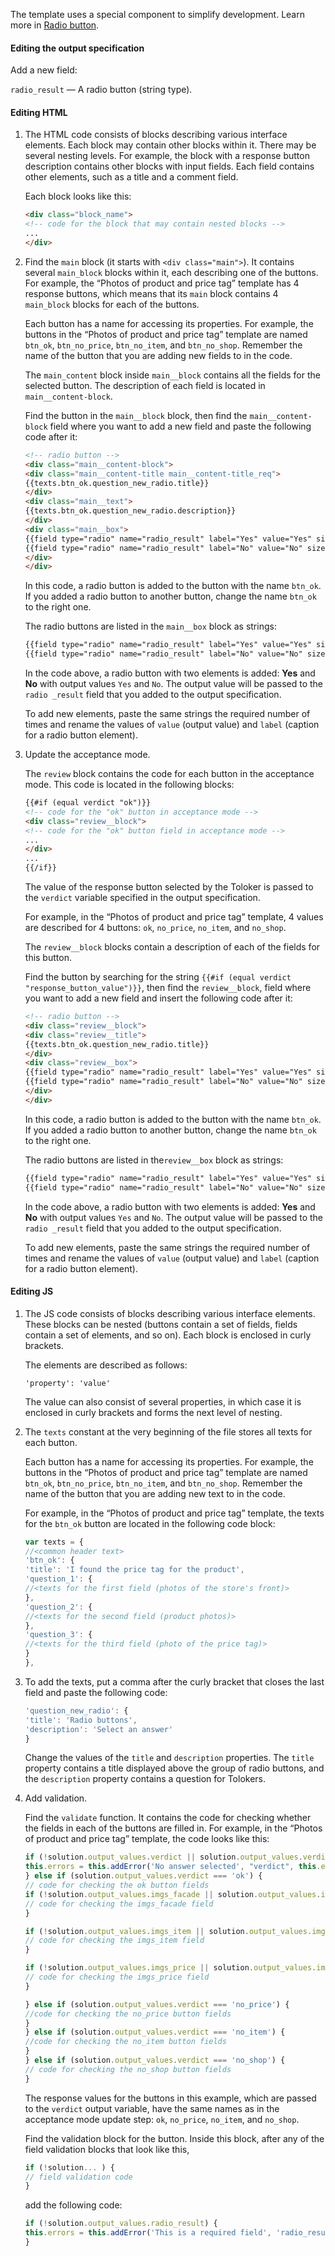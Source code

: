 The template uses a special component to simplify development. Learn more in [Radio button](/docs/guide/t-components/radiobuttons).

#### Editing the output specification

Add a new field:

`radio_result` — A radio button (string type).

#### Editing HTML

1. The HTML code consists of blocks describing various interface elements. Each block may contain other blocks within it. There may be several nesting levels. For example, the block with a response button description contains other blocks with input fields. Each field contains other elements, such as a title and a comment field.

    Each block looks like this:

    ```html
    <div class="block_name">
    <!-- code for the block that may contain nested blocks -->
    ...
    </div>
    ```

1. Find the `main` block (it starts with `<div class="main">`). It contains several `main_block` blocks within it, each describing one of the buttons. For example, the “Photos of product and price tag” template has 4 response buttons, which means that its `main` block contains 4 `main_block` blocks for each of the buttons.

    Each button has a name for accessing its properties. For example, the buttons in the “Photos of product and price tag” template are named `btn_ok`, `btn_no_price`, `btn_no_item`, and `btn_no_shop`. Remember the name of the button that you are adding new fields to in the code.

    The `main_content` block inside `main__block` contains all the fields for the selected button. The description of each field is located in `main__content-block`.

    Find the button in the `main__block` block, then find the `main__content-block` field where you want to add a new field and paste the following code after it:

    ```html
    <!-- radio button -->
    <div class="main__content-block">
    <div class="main__content-title main__content-title_req">
    {{texts.btn_ok.question_new_radio.title}}
    </div>
    <div class="main__text">
    {{texts.btn_ok.question_new_radio.description}}
    </div>
    <div class="main__box">
    {{field type="radio" name="radio_result" label="Yes" value="Yes" size="L" validation-show="top-left"}}
    {{field type="radio" name="radio_result" label="No" value="No" size="L" validation-show="top-left"}}
    </div>
    </div>
    ```

    In this code, a radio button is added to the button with the name `btn_ok`. If you added a radio button to another button, change the name `btn_ok` to the right one.

    The radio buttons are listed in the `main__box` block as strings:

    ```html
    {{field type="radio" name="radio_result" label="Yes" value="Yes" size="L" validation-show="top-left"}}
    {{field type="radio" name="radio_result" label="No" value="No" size="L" validation-show="top-left"}}
    ```

    In the code above, a radio button with two elements is added: **Yes** and **No** with output values `Yes` and `No`. The output value will be passed to the `radio _result` field that you added to the output specification.

    To add new elements, paste the same strings the required number of times and rename the values of `value` (output value) and `label` (caption for a radio button element).

1. Update the acceptance mode.

    The `review` block contains the code for each button in the acceptance mode. This code is located in the following blocks:

    ```html
    {{#if (equal verdict "ok")}}
    <!-- code for the "ok" button in acceptance mode -->
    <div class="review__block">
    <!-- code for the "ok" button field in acceptance mode -->
    ...
    </div>
    ...
    {{/if}}
    ```

    The value of the response button selected by the Toloker is passed to the `verdict` variable specified in the output specification.

    For example, in the “Photos of product and price tag” template, 4 values are described for 4 buttons: `ok`, `no_price`, `no_item`, and `no_shop`.

    The `review__block` blocks contain a description of each of the fields for this button.

    Find the button by searching for the string `{{#if (equal verdict "response_button_value")}}`, then find the `review__block`, field where you want to add a new field and insert the following code after it:

    ```html
    <!-- radio button -->
    <div class="review__block">
    <div class="review__title">
    {{texts.btn_ok.question_new_radio.title}}
    </div>
    <div class="review__box">
    {{field type="radio" name="radio_result" label="Yes" value="Yes" size="L" validation-show="top-left"}}
    {{field type="radio" name="radio_result" label="No" value="No" size="L" validation-show="top-left"}}
    </div>
    </div>
    ```

    In this code, a radio button is added to the button with the name `btn_ok`. If you added a radio button to another button, change the name `btn_ok` to the right one.

    The radio buttons are listed in the`review__box` block as strings:

    ```html
    {{field type="radio" name="radio_result" label="Yes" value="Yes" size="L" validation-show="top-left"}}
    {{field type="radio" name="radio_result" label="No" value="No" size="L" validation-show="top-left"}}
    ```

    In the code above, a radio button with two elements is added: **Yes** and **No** with output values `Yes` and `No`. The output value will be passed to the `radio _result` field that you added to the output specification.

    To add new elements, paste the same strings the required number of times and rename the values of `value` (output value) and `label` (caption for a radio button element).

#### Editing JS

1. The JS code consists of blocks describing various interface elements. These blocks can be nested (buttons contain a set of fields, fields contain a set of elements, and so on). Each block is enclosed in curly brackets.

    The elements are described as follows:

    ```plaintext
    'property': 'value'
    ```

    The value can also consist of several properties, in which case it is enclosed in curly brackets and forms the next level of nesting.

1. The `texts` constant at the very beginning of the file stores all texts for each button.

    Each button has a name for accessing its properties. For example, the buttons in the “Photos of product and price tag” template are named `btn_ok`, `btn_no_price`, `btn_no_item`, and `btn_no_shop`. Remember the name of the button that you are adding new text to in the code.

    For example, in the “Photos of product and price tag” template, the texts for the `btn_ok` button are located in the following code block:

    ```javascript
    var texts = {
    //<common header text>
    'btn_ok': {
    'title': 'I found the price tag for the product',
    'question_1': {
    //<texts for the first field (photos of the store's front)>
    },
    'question_2': {
    //<texts for the second field (product photos)>
    },
    'question_3': {
    //<texts for the third field (photo of the price tag)>
    }
    },
    ```

1. To add the texts, put a comma after the curly bracket that closes the last field and paste the following code:

    ```javascript
    'question_new_radio': {
    'title': 'Radio buttons',
    'description': 'Select an answer'
    }
    ```

    Change the values of the `title` and `description` properties. The `title` property contains a title displayed above the group of radio buttons, and the `description` property contains a question for Tolokers.

1. Add validation.

    Find the `validate` function. It contains the code for checking whether the fields in each of the buttons are filled in. For example, in the “Photos of product and price tag” template, the code looks like this:

    ```javascript
    if (!solution.output_values.verdict || solution.output_values.verdict === '') {
    this.errors = this.addError('No answer selected', "verdict", this.errors);
    } else if (solution.output_values.verdict === 'ok') {
    // code for checking the ok button fields
    if (!solution.output_values.imgs_facade || solution.output_values.imgs_facade.length === 0) {
    // code for checking the imgs_facade field
    }

    if (!solution.output_values.imgs_item || solution.output_values.imgs_item.length === 0) {
    // code for checking the imgs_item field
    }

    if (!solution.output_values.imgs_price || solution.output_values.imgs_price.length === 0) {
    // code for checking the imgs_price field
    }

    } else if (solution.output_values.verdict === 'no_price') {
    //code for checking the no_price button fields
    }
    } else if (solution.output_values.verdict === 'no_item') {
    //code for checking the no_item button fields
    }
    } else if (solution.output_values.verdict === 'no_shop') {
    // code for checking the no_shop button fields
    }
    ```

    The response values for the buttons in this example, which are passed to the `verdict` output variable, have the same names as in the acceptance mode update step: `ok`, `no_price`, `no_item`, and `no_shop`.

    Find the validation block for the button. Inside this block, after any of the field validation blocks that look like this,

    ```javascript
    if (!solution... ) {
    // field validation code
    }
    ```

    add the following code:

    ```javascript
    if (!solution.output_values.radio_result) {
    this.errors = this.addError('This is a required field', 'radio_result', this.errors);
    }
    ```
